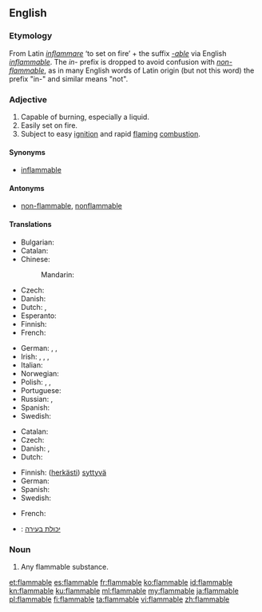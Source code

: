 ==English==

===Etymology===
From Latin ''[[inflammare]]'' ‘to set on fire’ + the suffix ''[[-able]]'' via English ''[[inflammable]]''.  The ''in-'' prefix is dropped to avoid confusion with ''[[non-flammable]]'', as in many English words of Latin origin (but not this word) the prefix "in-" and similar means "not".

===Adjective===
{{en-adj}}

# Capable of burning, especially a liquid.
# Easily set on fire.
# Subject to easy [[ignition]] and rapid [[flaming]] [[combustion]].

====Synonyms====
* [[inflammable]]

====Antonyms====
* [[non-flammable]], [[nonflammable]]

====Translations====
{{trans-top|capable of burning}}
* Bulgarian: {{t|bg|леснозапалим|sc=Cyrl}}
* Catalan: {{t+|ca|inflamable}}
* Chinese:
*: Mandarin: {{t+|cmn|易燃|tr=yìrán|sc=Hani}}
* Czech: {{t|cs|hořlavý}}
* Danish: {{t|da|brændbar}}
* Dutch: {{t|nl|ontvlambaar}}, {{t|nl|brandbaar}}
* Esperanto: {{t|eo|brulema}}
* Finnish: {{t|fi|palava}}
* French: {{t+|fr|inflammable}}
{{trans-mid}}
* German: {{t+|de|brennbar}}, {{t|de|entzündbar}}, {{t|de|entflammbar}}
* Irish: {{t|ga|inlasta}}, {{t|ga|so-lasta}}, {{t|ga|so-adhainte}}, {{t|ga|inadhainte}}
* Italian: {{t+|it|infiammabile}}
* Norwegian: {{t|no|brennbar}}
* Polish: {{t+|pl|łatwopalny|m}}, {{t|pl|łatwopalna|f}}, {{t|pl|łatwopalne|n}}
* Portuguese: {{t+|pt|inflamável|m|f}}
* Russian: {{t+|ru|огнеопа́сный}}, {{t|ru|[[легко́]] [[воспламеня́ющийся]]|tr=lexkó vosplamenjájuščijsja|sc=Cyrl}}
* Spanish: {{t+|es|inflamable}}
* Swedish: {{t+|sv|brännbar}}
{{trans-bottom}}

{{trans-top|volatile}}
* Catalan: {{t+|ca|inflamable}}
* Czech: {{t|cs|hořlavý}}
* Danish: {{t|da|brandfarlig}}, {{t|da|letantændelig}}
* Dutch: {{t|nl|licht ontvlambaar}}
{{trans-mid}}
* Finnish: ([[herkkä|herkästi]]) [[syttyvä]]
* German: {{t|de|feuergefährlich}}
* Spanish: {{t+|es|inflamable}}
* Swedish: {{t|sv|lättantändlig}}
{{trans-bottom}}

{{checktrans-top}}

* French: {{t+check|fr|inflammable}}
{{trans-mid}}
* {{ttbc|he}}: [[יכולת בעירה]]
{{trans-bottom}}

===Noun===
{{en-noun}}

# Any flammable substance.

[[et:flammable]]
[[es:flammable]]
[[fr:flammable]]
[[ko:flammable]]
[[id:flammable]]
[[kn:flammable]]
[[ku:flammable]]
[[ml:flammable]]
[[my:flammable]]
[[ja:flammable]]
[[pl:flammable]]
[[fi:flammable]]
[[ta:flammable]]
[[vi:flammable]]
[[zh:flammable]]
